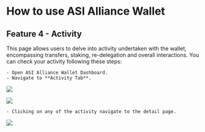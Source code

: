 # How to use ASI Alliance Wallet

## Feature 4 - Activity

This page allows users to delve into activity undertaken with the wallet, encompassing transfers, staking, re-delegation and overall interactions. You can check your activity following these steps:

    - Open ASI Alliance Wallet Dashboard. 
    - Navigate to **Activity Tab**.

![](src/images/guides/wallet/mobile_51.png)

![](src/images/guides/wallet/activity-gov.png)

    - Clicking on any of the activity navigate to the detail page.

![](src/images/guides/wallet/mobile_53.png)
